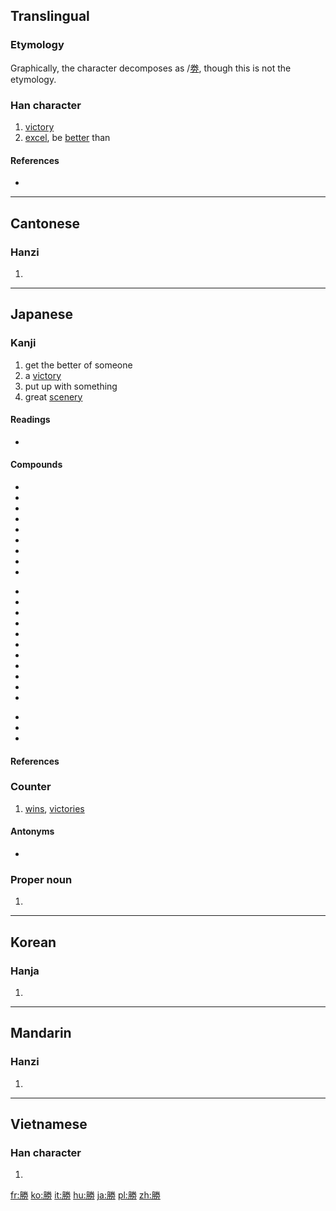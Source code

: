 {{also|胜}}
==Translingual==
{{Hani-forms|[[胜]]|勝}}

===Etymology===
{{Han compound|朕|力|c1=p|c2=s|t2=strength|ls=psc}}

Graphically, the character decomposes as {{Han compound|月|券}}/[[劵]], though this is not the etymology.

===Han character===
{{Han char|rn=19|rad=力|as=10|sn=12|four=7922<sub>7</sub>|canj=月火手尸 (BFQS)|ids=⿰[[月]][[劵]]}}

# [[victory]]
# [[excel]], be [[better]] than

====References====
* {{Han ref|kx=0148.310|dkj=02409|dj=0335.100|hdz=32090.130|uh=52DD|ud=21213|bh=B3D3|bd=46035}}

----

==Cantonese==

===Hanzi===
{{yue-hanzi|jyut=|y=sing1, sing3|sim=胜}}

# {{defn|lang=yue|sort=力10}}

----

==Japanese==

===Kanji===
{{ja-kanji|grade=3|rs=力10}}

# get the better of someone
# a [[victory]]
# put up with something
# great [[scenery]]

====Readings====
* {{ja-readings|on=[[しょう]] (shō)|kun=[[かつ]] (katsu), [[かち]] (kachi), [[まさる]] (masaru), [[たえる]] (taeru), [[すぐれる]] (sugureru)|nadzuke=[[かち]] (kachi), [[かつ]] (katsu), [[すぐる]] (suguru), [[すぐれ]] (sugure), [[すぐろ]] (suguro), [[とう]] (tō), [[のり]] (nori), [[まさ]] (masa), [[まさる]] (masaru), [[ます]] (masu), [[よし]] (yoshi)}}

====Compounds====
{{top3}}
* {{l|ja|sc=Jpan|勝気|tr=かちき, kachiki}}
* {{l|ja|sc=Jpan|勝鬨|tr=かちどき, kachidoki}}
* {{l|ja|sc=Jpan|決勝於千里之外|tr=かちをせんりのほかにけっす, kachiwosenrinohokanikessu}}
* {{l|ja|sc=Jpan|勝残去殺|tr=ざんにかちさつをさるべし, zannikachisatsuwosarubeshi}}
* {{l|ja|sc=Jpan|勝引|tr=かちびき, kachibiki}}
* {{l|ja|sc=Jpan|勝因|tr=しょういん, shōin}}
* {{l|ja|sc=Jpan|勝会|tr=しょうかい, shōkai}}
* {{l|ja|sc=Jpan|勝景|tr=しょうけい, shōkei}}
* {{l|ja|sc=Jpan|勝国|tr=しょうこく, shōkoku}}
{{mid3}}
* {{l|ja|sc=Jpan|勝算|tr=しょうさん, shōsan}}
* {{l|ja|sc=Jpan|勝事|tr=しょうじ, shōji}}
* {{l|ja|sc=Jpan|勝状|tr=しょうじょう, shōjō}}
* {{l|ja|sc=Jpan|勝迹|tr=しょうせき, shōseki}}
* {{l|ja|sc=Jpan|勝絶|tr=しょうぜつ, shōzetsu}}
* {{l|ja|sc=Jpan|勝訴|tr=しょうそ, shōso}}
* {{l|ja|sc=Jpan|勝地|tr=しょうち, shōchi}}
* {{l|ja|sc=Jpan|勝致|tr=しょうち, shōchi}}
* {{l|ja|sc=Jpan|勝兵|tr=しょうへい, shōhei}}
* {{l|ja|sc=Jpan|勝友|tr=しょうゆう, shōyū}}
* {{l|ja|sc=Jpan|勝遊|tr=しょうゆう, shōyū}}
{{mid3}}
* {{l|ja|sc=Jpan|勝利|tr=しょうり, shōri}}
* {{l|ja|sc=Jpan|勝流|tr=しょうりゅう, shōryū}}
* {{l|ja|sc=Jpan|勝麗|tr=しょうれい, shōrei}}
{{bottom}}

====References====
{{ja-kref
|ku= 3001
|shift= 8F9F
|jis= 3E21
|euc= BEA1
|skip= 1-4-8
|freq= 185
|nelson= 3787
|newnelson= 553
|halpern= 1005
|kld= 686
|heisig= 1209
|tuttle= 4b8.4
}}

===Counter===
{{ja-pos|k|counter|hira=しょう|rom=-shō}}

# [[win]]s, [[victories]]

====Antonyms====
* {{l|ja|敗}}

===Proper noun===
{{ja-pos|k|proper|hira=まさる|rom=Masaru}}

# {{given name|male|lang=ja|sort=まさる}}

----

==Korean==

===Hanja===
{{ko-hanja|hangeul=승|rv=seung|mr=sŭng}}

# {{defn|lang=ko|sort=力10}}

----

==Mandarin==

===Hanzi===
{{cmn-hanzi|sim=胜|pin=[[shèng]] ([[sheng4]])|wg=sheng<sup>4</sup>}}

# {{defn|lang=cmn|sort=力10}}

----

==Vietnamese==

===Han character===
{{vi-hantu|[[thắng]], [[sền]]|rs=力10}}

# {{defn|lang=vi|sort=力10}}

[[fr:勝]]
[[ko:勝]]
[[it:勝]]
[[hu:勝]]
[[ja:勝]]
[[pl:勝]]
[[zh:勝]]